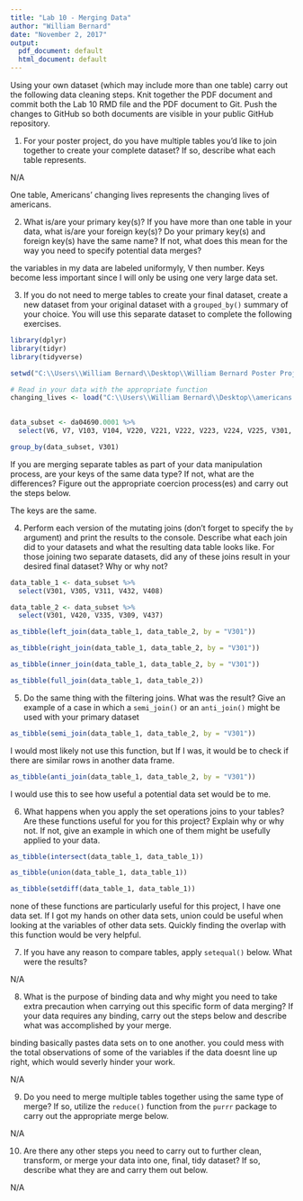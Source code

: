 ```yaml
---
title: "Lab 10 - Merging Data"
author: "William Bernard"
date: "November 2, 2017"
output:
  pdf_document: default
  html_document: default
---
```


Using your own dataset (which may include more than one table) carry out the following data cleaning steps. Knit together the PDF document and commit both the Lab 10 RMD file and the PDF document to Git. Push the changes to GitHub so both documents are visible in your public GitHub repository. 

1. For your poster project, do you have multiple tables you'd like to join together to create your complete dataset? If so, describe what each table represents. 

N/A

One table, Americans' changing lives represents the changing lives of americans. 


2. What is/are your primary key(s)? If you have more than one table in your data, what is/are your foreign key(s)? Do your primary key(s) and foreign key(s) have the same name? If not, what does this mean for the way you need to specify potential data merges?

the variables in my data are labeled uniformyly, V then number. Keys become less important since I will only be using one very large data set. 


3. If you do not need to merge tables to create your final dataset, create a new dataset from your original dataset with a `grouped_by()` summary of your choice. You will use this separate dataset to complete the following exercises. 

```r
library(dplyr)
library(tidyr)
library(tidyverse)

setwd("C:\\Users\\William Bernard\\Desktop\\William Bernard Poster Project v.2\\william_bernard_poster _project_v2")

# Read in your data with the appropriate function
changing_lives <- load("C:\\Users\\William Bernard\\Desktop\\americans's_changing_lives_data_set\\ICPSR_04690\\DS0001\\04690-0001-Data.rda")

  
data_subset <- da04690.0001 %>%
  select(V6, V7, V103, V104, V220, V221, V222, V223, V224, V225, V301, V302, V303, V304, V305, V306, V307, V308, V309, V310, V311, V314, V315, V316, V317, V322, V323, V325, V326, V328, V329, V330, V331, V332, V333, V334, V335, V401, V402, V405, V406, V407, V408, V410, V416, V419, V420, V425, V430, V431, V432, V433, V434, V437, V438, V440, V441, V445, V446)

group_by(data_subset, V301)
```

If you are merging separate tables as part of your data manipulation process, are your keys of the same data type? If not, what are the differences? Figure out the appropriate coercion process(es) and carry out the steps below. 

The keys are the same. 


4. Perform each version of the mutating joins (don't forget to specify the `by` argument) and print the results to the console. Describe what each join did to your datasets and what the resulting data table looks like. For those joining two separate datasets, did any of these joins result in your desired final dataset? Why or why not?
```r
data_table_1 <- data_subset %>%
  select(V301, V305, V311, V432, V408)

data_table_2 <- data_subset %>%
  select(V301, V420, V335, V309, V437)

as_tibble(left_join(data_table_1, data_table_2, by = "V301"))

as_tibble(right_join(data_table_1, data_table_2, by = "V301"))

as_tibble(inner_join(data_table_1, data_table_2, by = "V301"))

as_tibble(full_join(data_table_1, data_table_2))
```

5. Do the same thing with the filtering joins. What was the result? Give an example of a case in which a `semi_join()` or an `anti_join()` might be used with your primary dataset

```r
as_tibble(semi_join(data_table_1, data_table_2, by = "V301"))

```

I would most likely not use this function, but If I was, it would be to check if there are similar rows in another data frame. 

```r

as_tibble(anti_join(data_table_1, data_table_2, by = "V301"))

```

I would use this to see how useful a potential data set would be to me. 


6. What happens when you apply the set operations joins to your tables? Are these functions useful for you for this project? Explain why or why not. If not, give an example in which one of them might be usefully applied to your data. 

```r
as_tibble(intersect(data_table_1, data_table_1))

as_tibble(union(data_table_1, data_table_1))

as_tibble(setdiff(data_table_1, data_table_1))
```

none of these functions are particularly useful for this project, I have one data set. If I got my hands on other data sets, union could be useful when looking at the variables of other data sets. Quickly finding the overlap with this function would be very helpful. 

7. If you have any reason to compare tables, apply `setequal()` below. What were the results? 

N/A


8. What is the purpose of binding data and why might you need to take extra precaution when carrying out this specific form of data merging? If your data requires any binding, carry out the steps below and describe what was accomplished by your merge.


binding basically pastes data sets on to one another. you could mess with the total observations of some of the variables if the data doesnt line up right, which would severly hinder your work. 

N/A

9. Do you need to merge multiple tables together using the same type of merge? If so, utilize the `reduce()` function from the `purrr` package to carry out the appropriate merge below. 


N/A


10. Are there any other steps you need to carry out to further clean, transform, or merge your data into one, final, tidy dataset? If so, describe what they are and carry them out below.

N/A












